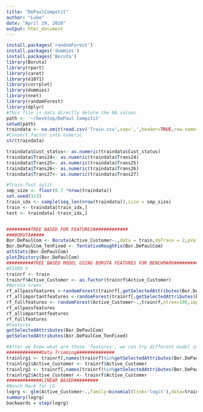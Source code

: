 ```yaml
---
title: "DePaulCompetit"
author: "Luke"
date: "April 29, 2016"
output: html_document
---
```


```r
install.packages('randomForest')
install.packages('dummies')
install.packages('Boruta')
library(Boruta)
library(rpart)
library(caret)
library(e1071)
library(corrplot)
library(dummies)
library(nnet)
library(randomForest)
library(dplyr)
#This file is data directly delete the NA values
path <- '~/Desktop/DePaul Compitit'
setwd(path)
traindata <- na.omit(read.csv('Train.csv',sep=',',header=TRUE,row.names = NULL))[,-1]
#Convert factor into numeric
str(traindata)

traindata$Cust_status<- as.numeric(traindata$Cust_status)
traindata$Trans24<- as.numeric(traindata$Trans24)
traindata$Trans25<- as.numeric(traindata$Trans25)
traindata$Trans26<- as.numeric(traindata$Trans26)
traindata$Trans27<- as.numeric(traindata$Trans27)

#Train-Test split
smp_size <- floor(0.7 *nrow(traindata))
set.seed(123)
train_idx <- sample(seq_len(nrow(traindata)),size = smp_size)
train <- traindata[train_idx,]
test <- traindata[-train_idx,]


#########TREE BASED FOR FEATURES#############
###BORUTA#####
Bor.DePaulCom <- Boruta(Active_Customer~.,data = train,doTrace = 2,pValue=0.1)
Bor.DePaulCom_TenFixed <- TentativeRoughFix(Bor.DePaulCom)
attStats(Bor.DePaulCom)
plotZHistory(Bor.DePaulCom)
##########TREE BASED MODEL USING BORUTA FEATURES FOR BENCHMARK#############
#FIXED Y
trainrf <- train
trainrf$Active_Customer <- as.factor(trainrf$Active_Customer)
#Boruta trees
rf_allpassfeatures <-randomForest(trainrf[,getSelectedAttributes(Bor.DePaulCom)],trainrf$Active_Customer,ntree=100,importance=TRUE, proximity=TRUE)
rf_allimportantfeatures <-randomForest(trainrf[,getSelectedAttributes(Bor.DePaulCom_TenFixed)],trainrf$Active_Customer,ntree=100,importance=TRUE, proximity=TRUE)
rf_fullfeatures <- randomForest(Active_Customer~.,trainrf,ntree=100,importance=TRUE, proximity=TRUE)
rf_allpassfeatures
rf_allimportantfeatures
rf_fullfeatures
#Features
getSelectedAttributes(Bor.DePaulCom)
getSelectedAttributes(Bor.DePaulCom_TenFixed)

#After we know what are those 'features', we can try different model instead only tree based#
#############Data Trimming##############
trainlrg1 <- trainrf[,names(trainrf)%in%getSelectedAttributes(Bor.DePaulCom)]
trainlrg1$Active_Customer <- trainrf$Active_Customer
trainlrg2 <- trainrf[,names(trainrf)%in%getSelectedAttributes(Bor.DePaulCom_TenFixed)]
trainlrg2$Active_Customer <- trainrf$Active_Customer
#############LINEAR BASED#########
#Bench Mark for LG
logrg <- glm(Active_Customer~.,family=binomial(link='logit'),data=trainlrg1)
summary(logrg)
backwards = step(logrg)

```
